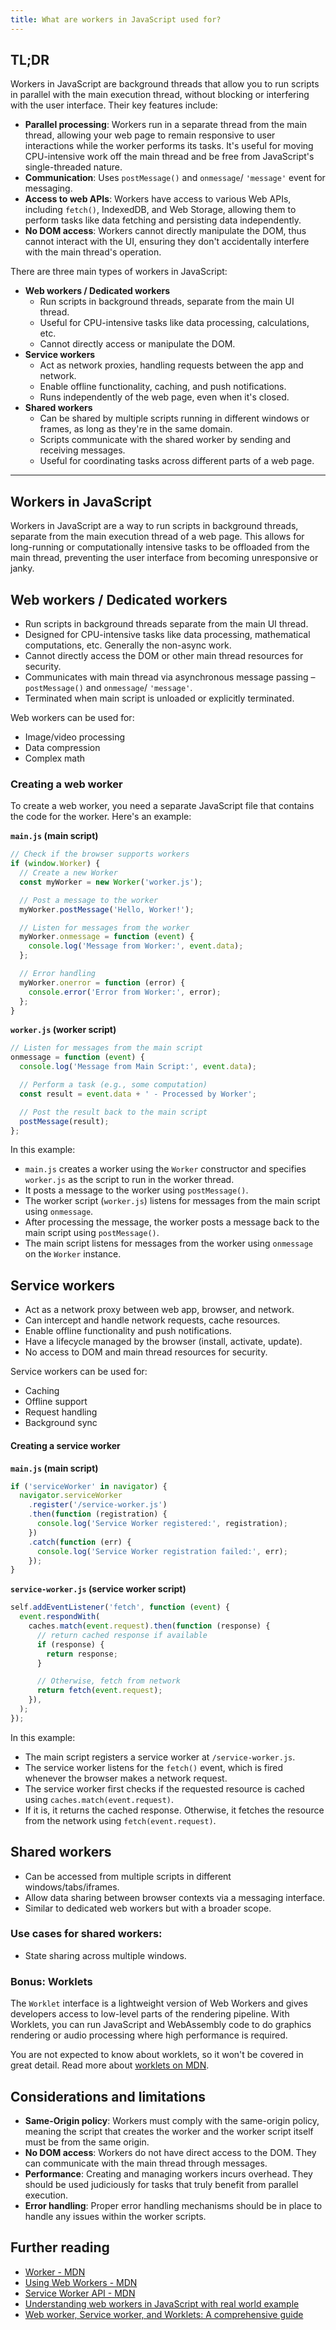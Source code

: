 ```yaml
---
title: What are workers in JavaScript used for?
---
```


## TL;DR

Workers in JavaScript are background threads that allow you to run scripts in parallel with the main execution thread, without blocking or interfering with the user interface. Their key features include:

- **Parallel processing**: Workers run in a separate thread from the main thread, allowing your web page to remain responsive to user interactions while the worker performs its tasks. It's useful for moving CPU-intensive work off the main thread and be free from JavaScript's single-threaded nature.
- **Communication**: Uses `postMessage()` and `onmessage`/ `'message'` event for messaging.
- **Access to web APIs**: Workers have access to various Web APIs, including `fetch()`, IndexedDB, and Web Storage, allowing them to perform tasks like data fetching and persisting data independently.
- **No DOM access**: Workers cannot directly manipulate the DOM, thus cannot interact with the UI, ensuring they don't accidentally interfere with the main thread's operation.

There are three main types of workers in JavaScript:

- **Web workers / Dedicated workers**
  - Run scripts in background threads, separate from the main UI thread.
  - Useful for CPU-intensive tasks like data processing, calculations, etc.
  - Cannot directly access or manipulate the DOM.
- **Service workers**
  - Act as network proxies, handling requests between the app and network.
  - Enable offline functionality, caching, and push notifications.
  - Runs independently of the web page, even when it's closed.
- **Shared workers**
  - Can be shared by multiple scripts running in different windows or frames, as long as they're in the same domain.
  - Scripts communicate with the shared worker by sending and receiving messages.
  - Useful for coordinating tasks across different parts of a web page.

---

## Workers in JavaScript

Workers in JavaScript are a way to run scripts in background threads, separate from the main execution thread of a web page. This allows for long-running or computationally intensive tasks to be offloaded from the main thread, preventing the user interface from becoming unresponsive or janky.

## Web workers / Dedicated workers

- Run scripts in background threads separate from the main UI thread.
- Designed for CPU-intensive tasks like data processing, mathematical computations, etc. Generally the non-async work.
- Cannot directly access the DOM or other main thread resources for security.
- Communicates with main thread via asynchronous message passing – `postMessage()` and `onmessage`/ `'message'`.
- Terminated when main script is unloaded or explicitly terminated.

Web workers can be used for:

- Image/video processing
- Data compression
- Complex math

### Creating a web worker

To create a web worker, you need a separate JavaScript file that contains the code for the worker. Here's an example:

**`main.js` (main script)**

```js
// Check if the browser supports workers
if (window.Worker) {
  // Create a new Worker
  const myWorker = new Worker('worker.js');

  // Post a message to the worker
  myWorker.postMessage('Hello, Worker!');

  // Listen for messages from the worker
  myWorker.onmessage = function (event) {
    console.log('Message from Worker:', event.data);
  };

  // Error handling
  myWorker.onerror = function (error) {
    console.error('Error from Worker:', error);
  };
}
```

**`worker.js` (worker script)**

```js
// Listen for messages from the main script
onmessage = function (event) {
  console.log('Message from Main Script:', event.data);

  // Perform a task (e.g., some computation)
  const result = event.data + ' - Processed by Worker';

  // Post the result back to the main script
  postMessage(result);
};
```

In this example:

- `main.js` creates a worker using the `Worker` constructor and specifies `worker.js` as the script to run in the worker thread.
- It posts a message to the worker using `postMessage()`.
- The worker script (`worker.js`) listens for messages from the main script using `onmessage`.
- After processing the message, the worker posts a message back to the main script using `postMessage()`.
- The main script listens for messages from the worker using `onmessage` on the `Worker` instance.

## Service workers

- Act as a network proxy between web app, browser, and network.
- Can intercept and handle network requests, cache resources.
- Enable offline functionality and push notifications.
- Have a lifecycle managed by the browser (install, activate, update).
- No access to DOM and main thread resources for security.

Service workers can be used for:

- Caching
- Offline support
- Request handling
- Background sync

#### Creating a service worker

**`main.js` (main script)**

```js
if ('serviceWorker' in navigator) {
  navigator.serviceWorker
    .register('/service-worker.js')
    .then(function (registration) {
      console.log('Service Worker registered:', registration);
    })
    .catch(function (err) {
      console.log('Service Worker registration failed:', err);
    });
}
```

**`service-worker.js` (service worker script)**

```js
self.addEventListener('fetch', function (event) {
  event.respondWith(
    caches.match(event.request).then(function (response) {
      // return cached response if available
      if (response) {
        return response;
      }

      // Otherwise, fetch from network
      return fetch(event.request);
    }),
  );
});
```

In this example:

- The main script registers a service worker at `/service-worker.js`.
- The service worker listens for the `fetch()` event, which is fired whenever the browser makes a network request.
- The service worker first checks if the requested resource is cached using `caches.match(event.request)`.
- If it is, it returns the cached response. Otherwise, it fetches the resource from the network using `fetch(event.request)`.

## Shared workers

- Can be accessed from multiple scripts in different windows/tabs/iframes.
- Allow data sharing between browser contexts via a messaging interface.
- Similar to dedicated web workers but with a broader scope.

### Use cases for shared workers:

- State sharing across multiple windows.

### Bonus: Worklets

The `Worklet` interface is a lightweight version of Web Workers and gives developers access to low-level parts of the rendering pipeline. With Worklets, you can run JavaScript and WebAssembly code to do graphics rendering or audio processing where high performance is required.

You are not expected to know about worklets, so it won't be covered in great detail. Read more about [worklets on MDN](https://developer.mozilla.org/en-US/docs/Web/API/Worklet).

## Considerations and limitations

- **Same-Origin policy**: Workers must comply with the same-origin policy, meaning the script that creates the worker and the worker script itself must be from the same origin.
- **No DOM access**: Workers do not have direct access to the DOM. They can communicate with the main thread through messages.
- **Performance**: Creating and managing workers incurs overhead. They should be used judiciously for tasks that truly benefit from parallel execution.
- **Error handling**: Proper error handling mechanisms should be in place to handle any issues within the worker scripts.

## Further reading

- [Worker - MDN](https://developer.mozilla.org/en-US/docs/Web/API/Worker)
- [Using Web Workers - MDN](https://developer.mozilla.org/en-US/docs/Web/API/Web_Workers_API/Using_web_workers)
- [Service Worker API - MDN](https://developer.mozilla.org/en-US/docs/Web/API/Service_Worker_API)
- [Understanding web workers in JavaScript with real world example](https://javascript.plainenglish.io/understanding-web-workers-in-js-with-real-world-example-1629a283aeec?gi=89cf0dd4c3f4)
- [Web worker, Service worker, and Worklets: A comprehensive guide](https://dev.to/bharat5604/web-worker-service-worker-and-worklets-a-comprehensive-guide-1f64)
